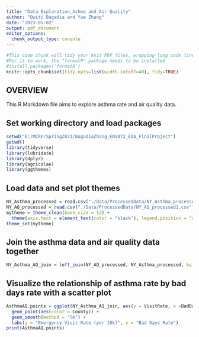 ```yaml
---
title: "Data Exploration_Ashma and Air Quality"
author: "Dwiti Bagadia and Yue Zhang"
date: "2023-05-02"
output: pdf_document
editor_options: 
  chunk_output_type: console
---
```


```r
#This code chunk will tidy your knit PDF files, wrapping long code lines
#For it to work, the "formatR" package needs to be installed
#install.packages('formatR')
knitr::opts_chunk$set(tidy.opts=list(width.cutoff=40), tidy=TRUE)

```

## OVERVIEW

This R Markdown file aims to explore asthma rate and air quality data. 

## Set working directory and load packages
```r
setwd("E:/MCRP/Spring2023/BagadiaZhang_ENV872_EDA_FinalProject")
getwd()
library(tidyverse)
library(lubridate)
library(dplyr)
library(agricolae)
library(ggthemes)

```

## Load data and set plot themes
```r
NY_Asthma_processed = read.csv("./Data/ProcessedData/NY_Asthma_processed1.csv")
NY_AQ_processed = read.csv("./Data/ProcessedData/NY_AQ_processed1.csv")
mytheme = theme_clean(base_size = 12) + 
  theme(axis.text = element_text(color = "black"), legend.position = "right", axis.text.x = element_text(angle = 45, vjust = 0.5, hjust = 0.5), plot.title = element_text(size = 12))
theme_set(mytheme)

```

## Join the asthma data and air quality data together
```r
NY_Asthma_AQ_join = left_join(NY_AQ_processed, NY_Asthma_processed, by = "County")

```

## Visualize the relationship of asthma rate by bad days rate with a scatter plot
```r
AsthmaAQ.points = ggplot(NY_Asthma_AQ_join, aes(y = VisitRate, x =BadDaysRate)) + 
  geom_point(aes(color = County)) + 
  geom_smooth(method = "lm") + 
  labs(y = "Emergency Visit Rate (per 10k)", x = "Bad Days Rate")
print(AsthmaAQ.points)

```
